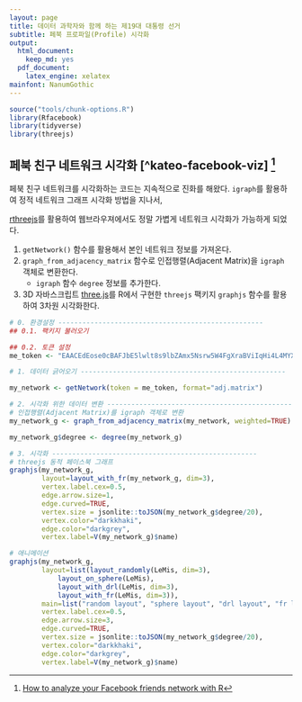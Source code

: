```yaml
---
layout: page
title: 데이터 과학자와 함께 하는 제19대 대통령 선거
subtitle: 페북 프로파일(Profile) 시각화
output:
  html_document: 
    keep_md: yes
  pdf_document:
    latex_engine: xelatex
mainfont: NanumGothic
---
```


```r
source("tools/chunk-options.R")
library(Rfacebook)
library(tidyverse)
library(threejs)
```

## 페북 친구 네트워크 시각화 [^kateo-facebook-viz] [^facebook-igraph]

[^facebook-igraph]: [How to analyze your Facebook friends network with R](http://blog.revolutionanalytics.com/2013/11/how-to-analyze-you-facebook-friends-network-with-r.html)

페북 친구 네트워크를 시각화하는 코드는 지속적으로 진화를 해왔다. `igraph`를 활용하여 정적 네트워크 그래프 시각화 방법을 지나서,

[rthreejs](https://github.com/bwlewis/rthreejs)를 활용하여 웹브라우져에서도 정말 가볍게 네트워크 시각화가 가능하게 되었다.

1. `getNetwork()` 함수를 활용해서 본인 네트워크 정보를 가져온다.
1. `graph_from_adjacency_matrix` 함수로 인접행렬(Adjacent Matrix)을 `igraph` 객체로 변환한다.
    - `igraph` 함수 `degree` 정보를 추가한다.
1. 3D 자바스크립트 [three.js](https://threejs.org/)를 R에서 구현한 `threejs` 팩키지 `graphjs` 함수를 활용하여 3차원 시각화한다.

``` r
# 0. 환경설정 ---------------------------------------------------
## 0.1. 팩키지 불러오기

## 0.2. 토큰 설정
me_token <- "EAACEdEose0cBAFJbE5lwlt8s9lbZAmx5Nsrw5W4FgXraBViIqHi4L4MYXJ6bVlhYo4HG2ZBwyK8ZCTzr5bqLLK9xeZA1qeRHj8XmwOU1rDNM2zOAEmiZAQZBHgD3HYZChf9xEWZBoaZBpEpT2O8zEZChsjoMLkByZCXQqAg9XHgxFGp2FlcClZBl6MwGJg1gIkvK6lQZD"

# 1. 데이터 긁어오기 ---------------------------------------------------

my_network <- getNetwork(token = me_token, format="adj.matrix")

# 2. 시각화 위한 데이터 변환 ---------------------------------------------------
# 인접행렬(Adjacent Matrix)를 igraph 객체로 변환
my_network_g <- graph_from_adjacency_matrix(my_network, weighted=TRUE)

my_network_g$degree <- degree(my_network_g)

# 3. 시각화 ---------------------------------------------------
# threejs 동적 페이스북 그래프
graphjs(my_network_g, 
        layout=layout_with_fr(my_network_g, dim=3), 
        vertex.label.cex=0.5,
        edge.arrow.size=1,
        edge.curved=TRUE,
        vertex.size = jsonlite::toJSON(my_network_g$degree/20),
        vertex.color="darkkhaki",
        edge.color="darkgrey",
        vertex.label=V(my_network_g)$name)

# 애니메이션
graphjs(my_network_g, 
        layout=list(layout_randomly(LeMis, dim=3),
            layout_on_sphere(LeMis),
            layout_with_drl(LeMis, dim=3),
            layout_with_fr(LeMis, dim=3)),
        main=list("random layout", "sphere layout", "drl layout", "fr layout"), fpl=300,
        vertex.label.cex=0.5,
        edge.arrow.size=3,
        edge.curved=TRUE,
        vertex.size = jsonlite::toJSON(my_network_g$degree/20),
        vertex.color="darkkhaki",
        edge.color="darkgrey",
        vertex.label=V(my_network_g)$name)
```

